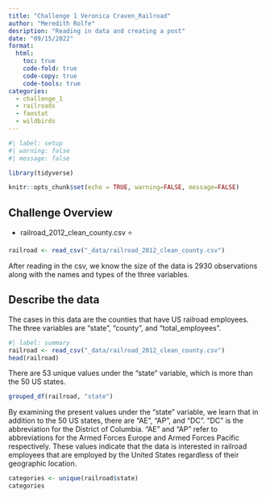 ```yaml
---
title: "Challenge 1 Veronica Craven_Railroad"
author: "Meredith Rolfe"
desription: "Reading in data and creating a post"
date: "09/15/2022"
format:
  html:
    toc: true
    code-fold: true
    code-copy: true
    code-tools: true
categories:
  - challenge_1
  - railroads
  - faostat
  - wildbirds
---
```


```r
#| label: setup
#| warning: false
#| message: false

library(tidyverse)

knitr::opts_chunk$set(echo = TRUE, warning=FALSE, message=FALSE)
```

## Challenge Overview

-   railroad_2012_clean_county.csv ⭐


```r
railroad <- read_csv("_data/railroad_2012_clean_county.csv")

```

After reading in the csv, we know the size of the data is 2930 observations along with the names and types of the three variables. 

## Describe the data

The cases in this data are the counties that have US railroad employees. The three variables are "state", "county", and "total_employees". 

```r
#| label: summary
railroad <- read_csv("_data/railroad_2012_clean_county.csv")
head(railroad)

```

There are 53 unique values under the "state" variable, which is more than the 50 US states. 
```r

grouped_df(railroad, "state")

```
By examining the present values under the "state" variable, we learn that in addition to the 50 US states, there are "AE", "AP", and "DC". "DC" is the abbreviation for the District of Columbia. "AE" and "AP" refer to abbreviations for the Armed Forces Europe and Armed Forces Pacific respectively. These values indicate that the data is interested in railroad employees that are employed by the United States regardless of their geographic location. 

``` r
categories <- unique(railroad$state)
categories
```



